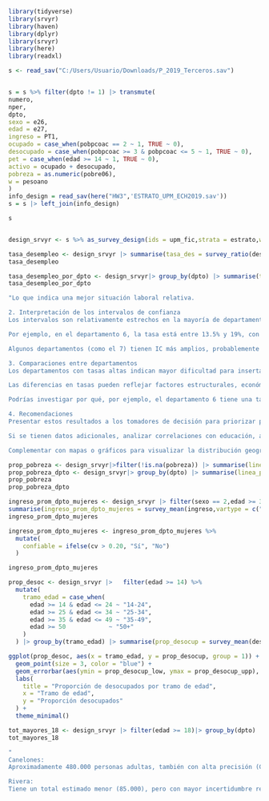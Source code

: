```r
library(tidyverse)
library(srvyr)
library(haven)
library(dplyr)
library(srvyr)
library(here)
library(readxl)

s <- read_sav("C:/Users/Usuario/Downloads/P_2019_Terceros.sav")


s = s %>% filter(dpto != 1) |> transmute(
numero,
nper,
dpto,
sexo = e26,
edad = e27,
ingreso = PT1,
ocupado = case_when(pobpcoac == 2 ~ 1, TRUE ~ 0),
desocupado = case_when(pobpcoac >= 3 & pobpcoac <= 5 ~ 1, TRUE ~ 0),
pet = case_when(edad >= 14 ~ 1, TRUE ~ 0),
activo = ocupado + desocupado,
pobreza = as.numeric(pobre06),
w = pesoano
)
info_design = read_sav(here("HW3",'ESTRATO_UPM_ECH2019.sav'))
s = s |> left_join(info_design)

s


design_srvyr <- s %>% as_survey_design(ids = upm_fic,strata = estrato,weights = w,nest = TRUE)

tasa_desempleo <- design_srvyr |> summarise(tasa_des = survey_ratio(desocupado,activo, vartype = c("ci","cv"),level = 0.95))
tasa_desempleo
```

```r
tasa_desempleo_por_dpto <- design_srvyr|> group_by(dpto) |> summarise(tasa_des_por_dpto = survey_ratio(desocupado,activo, vartype = c("ci","cv"),level = 0.95))
tasa_desempleo_por_dpto

"Lo que indica una mejor situación laboral relativa.

2. Interpretación de los intervalos de confianza
Los intervalos son relativamente estrechos en la mayoría de departamentos, lo que indica estimaciones confiables.

Por ejemplo, en el departamento 6, la tasa está entre 13.5% y 19%, con un CV que probablemente esté dentro del rango aceptable.

Algunos departamentos (como el 7) tienen IC más amplios, probablemente por un tamaño de muestra menor o mayor variabilidad.

3. Comparaciones entre departamentos
Los departamentos con tasas altas indican mayor dificultad para insertarse en el mercado laboral.

Las diferencias en tasas pueden reflejar factores estructurales, económicos o sociales regionales.

Podrías investigar por qué, por ejemplo, el departamento 6 tiene una tasa tan alta, analizando variables locales o características específicas.

4. Recomendaciones
Presentar estos resultados a los tomadores de decisión para priorizar políticas laborales en departamentos con tasas elevadas.

Si se tienen datos adicionales, analizar correlaciones con educación, actividad económica, etc.

Complementar con mapas o gráficos para visualizar la distribución geográfica."
```

```r
prop_pobreza <- design_srvyr|>filter(!is.na(pobreza)) |> summarise(linea_pobreza = survey_mean(pobreza,vartype = c("ci","cv"),level = 0.95))
prop_pobreza_dpto <- design_srvyr|> group_by(dpto) |> summarise(linea_pobreza_dpto = survey_mean(pobreza,vartype = c("ci","cv"),level = 0.95))
prop_pobreza
prop_pobreza_dpto

```

```r
ingreso_prom_dpto_mujeres <- design_srvyr |> filter(sexo == 2,edad >= 35, edad <= 45) |> group_by(dpto) |>
summarise(ingreso_prom_dpto_mujeres = survey_mean(ingreso,vartype = c("ci","cv"),level = 0.95))  
ingreso_prom_dpto_mujeres

ingreso_prom_dpto_mujeres <- ingreso_prom_dpto_mujeres %>%
  mutate(
    confiable = ifelse(cv > 0.20, "Sí", "No")
  )

ingreso_prom_dpto_mujeres
```

```r
prop_desoc <- design_srvyr |>   filter(edad >= 14) %>%
  mutate(
    tramo_edad = case_when(
      edad >= 14 & edad <= 24 ~ "14-24",
      edad >= 25 & edad <= 34 ~ "25-34",
      edad >= 35 & edad <= 49 ~ "35-49",
      edad >= 50            ~ "50+"
    )
  ) |> group_by(tramo_edad) |> summarise(prop_desocup = survey_mean(desocupado, vartype = c("ci", "cv"),level = 0.95))

ggplot(prop_desoc, aes(x = tramo_edad, y = prop_desocup, group = 1)) +
  geom_point(size = 3, color = "blue") +
  geom_errorbar(aes(ymin = prop_desocup_low, ymax = prop_desocup_upp), width = 0.2, color = "blue") +
  labs(
    title = "Proporción de desocupados por tramo de edad",
    x = "Tramo de edad",
    y = "Proporción desocupados"
  ) +
  theme_minimal()

```

```r
tot_mayores_18 <- design_srvyr |> filter(edad >= 18)|> group_by(dpto) |>survey_count(vartype = c("ci", "cv"),level = 0.95)
tot_mayores_18

"
Canelones:
Aproximadamente 480.000 personas adultas, también con alta precisión (CV < 1%).

Rivera:
Tiene un total estimado menor (85.000), pero con mayor incertidumbre relativa (CV de 1.5%), aunque sigue siendo aceptable"
```

```r

```

```r

```
```r

```
```r

```
```r

```
```r

```
```r

```
```r

```
```r

```
```r

```
```r

```
```r

```
```r

```
```r

```
```r

```
```r

```
```r

```
```r

```
```r

```
```r

```
```r

```
```r

```
```r

```
```r

```
```r

```
```r

```
```r

```
